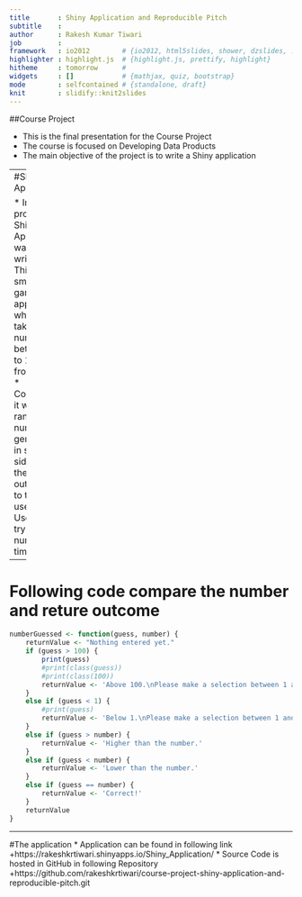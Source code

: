 ```yaml
---
title       : Shiny Application and Reproducible Pitch
subtitle    : 
author      : Rakesh Kumar Tiwari
job         : 
framework   : io2012        # {io2012, html5slides, shower, dzslides, ...}
highlighter : highlight.js  # {highlight.js, prettify, highlight}
hitheme     : tomorrow      # 
widgets     : []            # {mathjax, quiz, bootstrap}
mode        : selfcontained # {standalone, draft}
knit        : slidify::knit2slides
---
```


##Course Project

* This is the final presentation for the Course Project
* The course is focused on Developing Data Products
* The main objective of the project is to write a Shiny application

---
#Shiny Application

* In this project a Shiny Application was written
* This is small game application which takes a number between 1 to 100 from user
* Compares it with a random number generated in server side 
* Give the outcome to the users.
* Users can try this any number of time

---

# Following code compare the number and reture outcome
```r
numberGuessed <- function(guess, number) {
    returnValue <- "Nothing entered yet."
    if (guess > 100) {
        print(guess)
        #print(class(guess))
        #print(class(100))
        returnValue <- 'Above 100.\nPlease make a selection between 1 and 100.'
    }
    else if (guess < 1) {
        #print(guess)
        returnValue <- 'Below 1.\nPlease make a selection between 1 and 100.' 
    }
    else if (guess > number) {
        returnValue <- 'Higher than the number.'
    }
    else if (guess < number) {
        returnValue <- 'Lower than the number.'
    }
    else if (guess == number) {
        returnValue <- 'Correct!'
    }
    returnValue
}
```

---

#The application 
* Application can be found in following link
+https://rakeshkrtiwari.shinyapps.io/Shiny_Application/
* Source Code is hosted in GitHub in following Repository
+https://github.com/rakeshkrtiwari/course-project-shiny-application-and-reproducible-pitch.git

